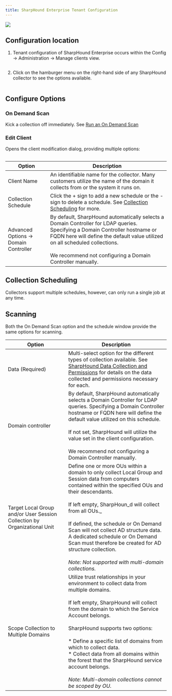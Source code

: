 ```yaml
---
title: SharpHound Enterprise Tenant Configuration
---
```


<Frame>
  <img src="/assets/18246479746331.png"/>
</Frame>

## Configuration location
1.  Tenant configuration of SharpHound Enterprise occurs within the Config -> Administration -> Manage clients view.
<Frame>
  <img src="/assets/image-98.png" alt=""/>
</Frame>

2.  Click on the hamburger menu on the right-hand side of any SharpHound collector to see the options available.
<Frame>
  <img src="/assets/image-99.png" alt=""/>
</Frame>

## Configure Options

### On Demand Scan

Kick a collection off immediately. See [Run an On Demand Scan](/collect-data/enterprise-collection/on-demand-scan)

### Edit Client

Opens the client modification dialog, providing multiple options:
<Frame>
  <img src="/assets/image-100.png" alt=""/>
</Frame>

| **Option** | **Description** |
| --- | --- |
| Client Name | An identifiable name for the collector. Many customers utilize the name of the domain it collects from or the system it runs on. |
| Collection Schedule | Click the + sign to add a new schedule or the - sign to delete a schedule. See [Collection Scheduling](#h_01GECVQCVDK8KMMENQ4D7J0NKH) for more. |
| Advanced Options -> Domain Controller | By default, SharpHound automatically selects a Domain Controller for LDAP queries. Specifying a Domain Controller hostname or FQDN here will define the default value utilized on all scheduled collections.<br/><br/>We recommend not configuring a Domain Controller manually. |


## Collection Scheduling

Collectors support multiple schedules, however, can only run a single job at any time.

## Scanning

Both the On Demand Scan option and the schedule window provide the same options for scanning.


| **Option** | **Description** |
| --- | --- |
| Data (Required) | Multi-select option for the different types of collection available. See [SharpHound Data Collection and Permissions](/collect-data/enterprise-collection/permissions) for details on the data collected and permissions necessary for each. |
| Domain controller | By default, SharpHound automatically selects a Domain Controller for LDAP queries. Specifying a Domain Controller hostname or FQDN here will define the default value utilized on this schedule.<br/><br/>If not set, SharpHound will utilize the value set in the client configuration.<br/><br/>We recommend not configuring a Domain Controller manually. |
| Target Local Group and/or User Session Collection by Organizational Unit | Define one or more OUs within a domain to only collect Local Group and Session data from computers contained within the specified OUs and their descendants.<br/><br/>If left empty, SharpHoun_d will collect from all OUs._<br/><br/>If defined, the schedule or On Demand Scan will not collect AD structure data. A dedicated schedule or On Demand Scan must therefore be created for AD structure collection.<br/><br/>_Note: Not supported with multi-domain collections._ |
| Scope Collection to Multiple Domains | Utilize trust relationships in your environment to collect data from multiple domains.<br/><br/>If left empty, SharpHound will collect from the domain to which the Service Account belongs.<br/><br/>SharpHound supports two options:<br/><br/>* Define a specific list of domains from which to collect data.<br/>* Collect data from all domains within the forest that the SharpHound service account belongs.<br/><br/>_Note: Multi-domain collections cannot be scoped by OU._ |